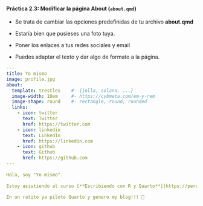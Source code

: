 ::: {.callout-tip collapse="true" appearance="default" icon="false"}

#### Práctica 2.3: Modificar la **página About** (`about.qmd`)

- Se trata de cambiar las opciones predefinidas de tu archivo **about.qmd**

- Estaría bien que pusieses una foto tuya.

- Poner los enlaces a tus redes sociales y email

- Puedes adaptar el texto y dar algo de formato a la página.


```yaml
---
title: Yo mismo
image: profile.jpg
about:
  template: trestles    #- {jolla, solana, ...}
  image-width: 10em     #- https://cybmeta.com/em-y-rem
  image-shape: round    #- rectangle, round, rounded
  links:
    - icon: twitter
      text: Twitter
      href: https://twitter.com
    - icon: linkedin
      text: LinkedIn
      href: https://linkedin.com
    - icon: github
      text: Github
      href: https://github.com
---
        
Hola, soy "Yo mismo". 
      
Estoy asistiendo al curso [**Escribiendo con R y Quarto**](https://perezp44.github.io/intro.to.quarto/) impartido en en la Universitat de València en 2023.
            
En un ratito ya piloto Quarto y genero my blog!!! 🙂
```

:::

